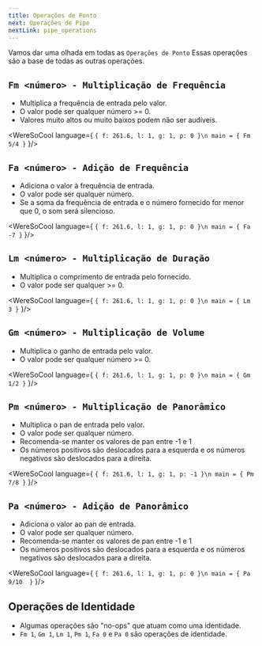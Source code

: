 ```yaml
---
title: Operações de Ponto
next: Operações de Pipe
nextLink: pipe_operations
---
```


Vamos dar uma olhada em todas as `Operações de Ponto` Essas operações são a base de todas as outras operações.

## `Fm <número> - Multiplicação de Frequência`

- Multiplica a frequência de entrada pelo valor.
- O valor pode ser qualquer número >= 0.
- Valores muito altos ou muito baixos podem não ser audíveis.

<WereSoCool language={
`{ f: 261.6, l: 1, g: 1, p: 0 }\n
main = {
  Fm 5/4
}`
}/>

## `Fa <número> - Adição de Frequência`

- Adiciona o valor à frequência de entrada.
- O valor pode ser qualquer número.
- Se a soma da frequência de entrada e o número fornecido for menor que 0, o som será silencioso.

<WereSoCool language={
`{ f: 261.6, l: 1, g: 1, p: 0 }\n
main = {
  Fa -7
}`
}/>

## `Lm <número> - Multiplicação de Duração`

- Multiplica o comprimento de entrada pelo fornecido.
- O valor pode ser qualquer >= 0.

<WereSoCool language={
`{ f: 261.6, l: 1, g: 1, p: 0 }\n
main = {
  Lm 3
}`
}/>

## `Gm <número> - Multiplicação de Volume`

- Multiplica o ganho de entrada pelo valor.
- O valor pode ser qualquer número >= 0.

<WereSoCool language={
`{ f: 261.6, l: 1, g: 1, p: 0 }\n
main = {
  Gm 1/2
}`
}/>

## `Pm <número> - Multiplicação de Panorâmico`

- Multiplica o pan de entrada pelo valor.
- O valor pode ser qualquer número.
- Recomenda-se manter os valores de pan entre -1 e 1
- Os números positivos são deslocados para a esquerda e os números negativos são deslocados para a direita.

<WereSoCool language={
`{ f: 261.6, l: 1, g: 1, p: -1 }\n
main = {
  Pm 7/8
}`
}/>

## `Pa <número> - Adição de Panorâmico`

- Adiciona o valor ao pan de entrada.
- O valor pode ser qualquer número.
- Recomenda-se manter os valores de pan entre -1 e 1
- Os números positivos são deslocados para a esquerda e os números negativos são deslocados para a direita.

<WereSoCool language={
`{ f: 261.6, l: 1, g: 1, p: 0 }\n
main = {
  Pa 9/10 
}`
}/>

## Operações de Identidade
- Algumas operações são "no-ops" que atuam como uma identidade.
- `Fm 1`, `Gm 1`, `Lm 1`, `Pm 1`, `Fa 0` e `Pa 0` são operações de identidade.


